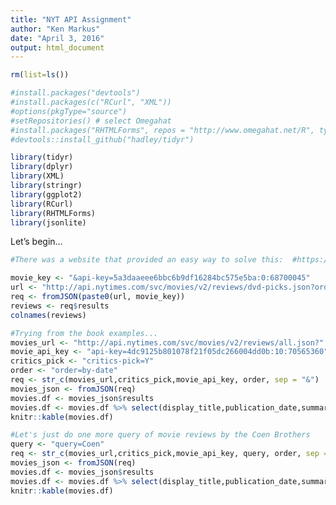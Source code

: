```yaml
---
title: "NYT API Assignment"
author: "Ken Markus"
date: "April 3, 2016"
output: html_document
---
```

```r
rm(list=ls())

#install.packages("devtools")
#install.packages(c("RCurl", "XML")) 
#options(pkgType="source")
#setRepositories() # select Omegahat
#install.packages("RHTMLForms", repos = "http://www.omegahat.net/R", type = "source")
#devtools::install_github("hadley/tidyr")

library(tidyr)
library(dplyr)
library(XML)
library(stringr)
library(ggplot2)
library(RCurl)
library(RHTMLForms)
library(jsonlite)
```

Let's begin...

```r

#There was a website that provided an easy way to solve this:  #https://cran.r-project.org/web/packages/jsonlite/vignettes/json-apis.html

movie_key <- "&api-key=5a3daaeee6bbc6b9df16284bc575e5ba:0:68700045"
url <- "http://api.nytimes.com/svc/movies/v2/reviews/dvd-picks.json?order=by-date"
req <- fromJSON(paste0(url, movie_key))
reviews <- req$results
colnames(reviews)

#Trying from the book examples...
movies_url <- "http://api.nytimes.com/svc/movies/v2/reviews/all.json?"
movie_api_key <- "api-key=4dc9125b801078f21f05dc266004dd0b:10:70565360"
critics_pick <- "critics-pick=Y"
order <- "order=by-date"
req <- str_c(movies_url,critics_pick,movie_api_key, order, sep = "&")
movies_json <- fromJSON(req)
movies.df <- movies_json$results
movies.df <- movies.df %>% select(display_title,publication_date,summary_short)
knitr::kable(movies.df)

#Let's just do one more query of movie reviews by the Coen Brothers
query <- "query=Coen"
req <- str_c(movies_url,critics_pick,movie_api_key, query, order, sep = "&")
movies_json <- fromJSON(req)
movies.df <- movies_json$results
movies.df <- movies.df %>% select(display_title,publication_date,summary_short)
knitr::kable(movies.df)
```
